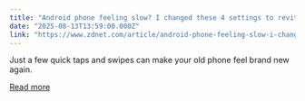 ```yaml
---
title: "Android phone feeling slow? I changed these 4 settings to revitalize the whole system"
date: "2025-08-13T13:59:00.000Z"
link: "https://www.zdnet.com/article/android-phone-feeling-slow-i-changed-these-4-settings-to-revitalize-the-whole-system/"
---
```


Just a few quick taps and swipes can make your old phone feel brand new again.

[Read more](https://www.zdnet.com/article/android-phone-feeling-slow-i-changed-these-4-settings-to-revitalize-the-whole-system/)
